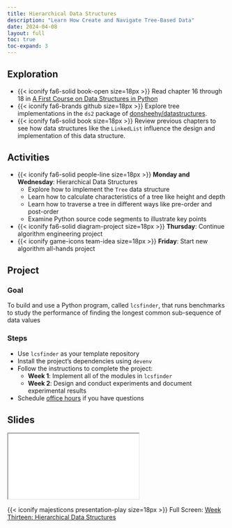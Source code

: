 ```yaml
---
title: Hierarchical Data Structures
description: "Learn How Create and Navigate Tree-Based Data"
date: 2024-04-08
layout: full
toc: true
toc-expand: 3
---
```


## Exploration

- {{< iconify fa6-solid book-open size=18px >}} Read chapter 16 through 18 in
[A First Course on Data Structures in
Python](https://donsheehy.github.io/datastructures/)
- {{< iconify fa6-brands github size=18px >}} Explore tree implementations in
the `ds2` package of
[donsheehy/datastructures](https://github.com/donsheehy/datastructures/).
- {{< iconify fa6-solid book size=18px >}} Review previous chapters to see how
data structures like the `LinkedList` influence the design and implementation
of this data structure.

## Activities

- {{< iconify fa6-solid people-line size=18px >}} **Monday and Wednesday**:
Hierarchical Data Structures
  - Explore how to implement the `Tree` data structure
  - Learn how to calculate characteristics of a tree like height and depth
  - Learn how to traverse a tree in different ways like pre-order and
  post-order 
  - Examine Python source code segments to illustrate key points
- {{< iconify fa6-solid diagram-project size=18px >}} **Thursday**: Continue
algorithm engineering project
- {{< iconify game-icons team-idea size=18px >}} **Friday**: Start new
algorithm all-hands project

## Project

### Goal

To build and use a Python program, called `lcsfinder`, that runs benchmarks to
study the performance of finding the longest common sub-sequence of data values

### Steps

- Use `lcsfinder` as your template repository
- Install the project's dependencies using `devenv`
- Follow the instructions to complete the project:
  - **Week 1**: Implement all of the modules in `lcsfinder`
  - **Week 2**: Design and conduct experiments and document experimental results
- Schedule [office hours](https://www.gregorykapfhammer.com/schedule/) if you
have questions

## Slides

```{=html}
<iframe class="slide-deck" src="../../slides/weekthirteen/"></iframe>
```

{{< iconify majesticons presentation-play size=18px >}} Full Screen: [Week
Thirteen: Hierarchical Data Structures](../../slides/weekthirteen/)
